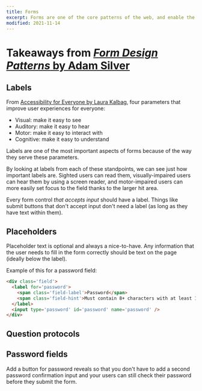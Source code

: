 ```yaml
---
title: Forms
excerpt: Forms are one of the core patterns of the web, and enable the interactivity that users expect from a web application.
modified: 2021-11-14
---
```


# Takeaways from [_Form Design Patterns_ by Adam Silver](https://www.smashingmagazine.com/printed-books/form-design-patterns/)

<Bookmark url='https://www.smashingmagazine.com/printed-books/form-design-patterns/' />

## Labels

From [Accessibility for Everyone by Laura Kalbag](https://abookapart.com/products/accessibility-for-everyone), four parameters that improve user experiences for everyone:

- Visual: make it easy to see
- Auditory: make it easy to hear 
- Motor: make it easy to interact with 
- Cognitive: make it easy to understand 

Labels are one of the most important aspects of forms because of the way they serve these parameters. 

<p className='highlight'>By looking at labels from each of these standpoints, we can see just how important labels are. Sighted users can read them, visually-impaired users can hear them by using a screen reader, and motor-impaired users can more easily set focus to the field thanks to the larger hit area.</p>

Every form control _that accepts input_ should have a label. Things like submit buttons that don't accept input don't need a label (as long as they have text within them).

## Placeholders

Placeholder text is optional and always a nice-to-have. Any information that the user needs to fill in the form correctly should be text on the page (ideally below the label).

Example of this for a password field:

```html
<div class='field'>
  <label for='password'>
    <span class='field-label'>Password</span>
    <span class='field-hint'>Must contain 8+ characters with at least 1 number and 1 uppercase letter.</span>
  </label>
  <input type='password' id='password' name='password' />
</div>
```

## Question protocols

<Bookmark url='https://www.uxmatters.com/mt/archives/2010/06/the-question-protocol-how-to-make-sure-every-form-field-is-necessary.php' />

## Password fields

Add a button for password reveals so that you don't have to add a second password confirmation input and your users can still check their password before they submit the form.